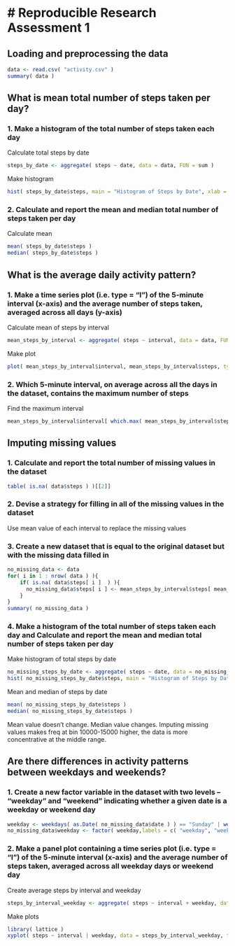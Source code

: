 # Reproducible Research Assessment 1
====================================================


## Loading and preprocessing the data

```r
data <- read.csv( "activity.csv" )
summary( data )
```

## What is mean total number of steps taken per day?

### 1. Make a histogram of the total number of steps taken each day

Calculate total steps by date
```r
steps_by_date <- aggregate( steps ~ date, data = data, FUN = sum )
```

Make histogram
```r
hist( steps_by_date$steps, main = "Histogram of Steps by Date", xlab = "Steps" )
```

### 2. Calculate and report the mean and median total number of steps taken per day

Calculate mean
```r
mean( steps_by_date$steps )
median( steps_by_date$steps )
```

## What is the average daily activity pattern?

### 1. Make a time series plot (i.e. type = "l") of the 5-minute interval (x-axis) and the average number of steps taken, averaged across all days (y-axis)

Calculate mean of steps by interval
```r
mean_steps_by_interval <- aggregate( steps ~ interval, data = data, FUN = mean )
```

Make plot
```r
plot( mean_steps_by_interval$interval, mean_steps_by_interval$steps, type = "l", main = "Steps by Inteval", xlab = "Interval", ylab = "Steps" )
```

### 2. Which 5-minute interval, on average across all the days in the dataset, contains the maximum number of steps

Find the maximum interval
```r
mean_steps_by_interval$interval[ which.max( mean_steps_by_interval$steps ) ]
```

## Imputing missing values

### 1. Calculate and report the total number of missing values in the dataset

```r
table( is.na( data$steps ) )[[2]]
```

### 2. Devise a strategy for filling in all of the missing values in the dataset

Use mean value of each interval to replace the missing values

### 3. Create a new dataset that is equal to the original dataset but with the missing data filled in

```r
no_missing_data <- data
for( i in 1 : nrow( data ) ){
    if( is.na( data$steps[ i ]  ) ){
      no_missing_data$steps[ i ] <- mean_steps_by_interval$steps[ mean_steps_by_interval$interval == data$interval[ i ] ]
    }
}
summary( no_missing_data )
```

### 4. Make a histogram of the total number of steps taken each day and Calculate and report the mean and median total number of steps taken per day

Make histogram of total steps by date
```r
no_missing_steps_by_date <- aggregate( steps ~ date, data = no_missing_data, FUN = sum )
hist( no_missing_steps_by_date$steps, main = "Histogram of Steps by Date after imputing missing values", xlab = "Steps" )
```

Mean and median of steps by date
```r
mean( no_missing_steps_by_date$steps )
median( no_missing_steps_by_date$steps )
```

Mean value doesn't change. 
Median value changes. 
Imputing missing values makes freq at bin 10000-15000 higher, the data is more concentrative at the middle range.

## Are there differences in activity patterns between weekdays and weekends?

### 1. Create a new factor variable in the dataset with two levels – “weekday” and “weekend” indicating whether a given date is a weekday or weekend day

```r
weekday <- weekdays( as.Date( no_missing_data$date ) ) == "Sunday" | weekdays( as.Date( no_missing_data$date ) ) == "Saturday"
no_missing_data$weekday <- factor( weekday,labels = c( "weekday", "weekend") )
```

### 2. Make a panel plot containing a time series plot (i.e. type = "l") of the 5-minute interval (x-axis) and the average number of steps taken, averaged across all weekday days or weekend day

Create average steps by interval and weekday
```r
steps_by_interval_weekday <- aggregate( steps ~ interval + weekday, data = no_missing_data, FUN = mean )
```

Make plots
```r
library( lattice )
xyplot( steps ~ interval | weekday, data = steps_by_interval_weekday, type = "l", layout = c( 1, 2 ), main = "Steps by Interval (Weekend vs Weekday)" )
```
